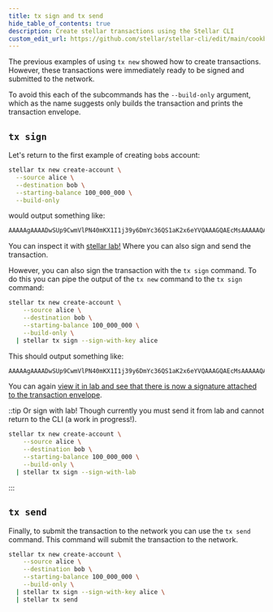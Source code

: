 ```yaml
---
title: tx sign and tx send
hide_table_of_contents: true
description: Create stellar transactions using the Stellar CLI
custom_edit_url: https://github.com/stellar/stellar-cli/edit/main/cookbook/tx-sign.mdx
---
```


The previous examples of using `tx new` showed how to create transactions. However, these transactions were immediately ready to be signed and submitted to the network. 

To avoid this each of the subcommands has the `--build-only` argument, which as the name suggests only builds the transaction and prints the transaction envelope.

## `tx sign`

Let's return to the first example of creating `bob`s account:
  
  ```sh
stellar tx new create-account \
    --source alice \
    --destination bob \
    --starting-balance 100_000_000 \
    --build-only
  ```
  would output something like:
  
```sh
AAAAAgAAAADwSUp9CwmVlPN40mKX1I1j39y6DmYc36QS1aK2x6eYVQAAAGQAEcMsAAAAAQAAAAAAAAAAAAAAAQAAAAAAAAAAAAAAACTMkzn1TwPo8SIhnKvnyuv9K2/aWjpX9NTYfyiA7vXaAAAAAAX14QAAAAAAAAAAAA==
```

You can inspect it with [stellar lab!](https://lab.stellar.org/xdr/view?$=network$id=testnet&label=Testnet&horizonUrl=https:////horizon-testnet.stellar.org&rpcUrl=https:////soroban-testnet.stellar.org&passphrase=Test%20SDF%20Network%20/;%20September%202015;&xdr$blob=AAAAAgAAAADwSUp9CwmVlPN40mKX1I1j39y6DmYc36QS1aK2x6eYVQAAAGQAEcMsAAAAAQAAAAAAAAAAAAAAAQAAAAAAAAAAAAAAACTMkzn1TwPo8SIhnKvnyuv9K2//aWjpX9NTYfyiA7vXaAAAAAAX14QAAAAAAAAAAAA==;;) Where you can also sign and send the transaction.

However, you can also sign the transaction with the `tx sign` command. To do this you can pipe the output of the `tx new` command to the `tx sign` command:

```sh
stellar tx new create-account \
    --source alice \
    --destination bob \
    --starting-balance 100_000_000 \
    --build-only \
  | stellar tx sign --sign-with-key alice
```

This should output something like:

```sh
AAAAAgAAAADwSUp9CwmVlPN40mKX1I1j39y6DmYc36QS1aK2x6eYVQAAAGQAEcMsAAAAAQAAAAAAAAAAAAAAAQAAAAAAAAAAAAAAACTMkzn1TwPo8SIhnKvnyuv9K2/aWjpX9NTYfyiA7vXaAAAAAAX14QAAAAAAAAAAAcenmFUAAABA2FCmaY4U8eFtqzJ1iEowvP1mashskYVxlqPjrM4miH0Q+QrF//A/NWflZPYzR+lySNrjJnRad851+4TbCekICw==
```
You can again [view it in lab and see that there is now a signature attached to the transaction envelope](AAAAAgAAAADwSUp9CwmVlPN40mKX1I1j39y6DmYc36QS1aK2x6eYVQAAAGQAEcMsAAAAAQAAAAAAAAAAAAAAAQAAAAAAAAAAAAAAACTMkzn1TwPo8SIhnKvnyuv9K2/aWjpX9NTYfyiA7vXaAAAAAAX14QAAAAAAAAAAAcenmFUAAABA2FCmaY4U8eFtqzJ1iEowvP1mashskYVxlqPjrM4miH0Q+QrF//A/NWflZPYzR+lySNrjJnRad851+4TbCekICw==).

::tip
Or sign with lab! Though currently you must send it from lab and cannot return to the CLI (a work in progress!).
```sh
stellar tx new create-account \
    --source alice \
    --destination bob \
    --starting-balance 100_000_000 \
    --build-only \
  | stellar tx sign --sign-with-lab
```
:::

## `tx send`

Finally, to submit the transaction to the network you can use the `tx send` command. This command will submit the transaction to the network.

```sh
stellar tx new create-account \
    --source alice \
    --destination bob \
    --starting-balance 100_000_000 \
    --build-only \
  | stellar tx sign --sign-with-key alice \
  | stellar tx send
```

